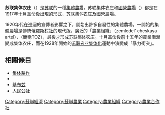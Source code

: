 {{unreferenced|time=2017-02-23T13:19:34+00:00}}
'''苏联集体农庄'''（{{lang-rus|колхо́з|a=ru-kolkhoz.ogg|p=kɐlˈxos}}）是[[苏联|苏联]]的一種[[集体耕作|集體農場]]，苏联集体农庄和[[國營農場|國營農場]]（{{Lang-rus|совхо́з}}）都是在1917年[[十月革命|十月革命]]後出現的{{le|蘇聯農業|Agriculture in the Soviet Union}}形式，苏联集体农庄及國營農場。

1920年代在巡迴的宣傳者影響之下，開始出許多自發性的集體農場。一開始的集體農場是傳統俄羅斯[[村社_(社會制度)|村社]]的現代版，廣泛的「農業組織」（zemledel' cheskaya artel），{{le|土地聯合耕地協會|Association for Joint Cultivation of Land}}（簡稱TOZ），最後才形成苏联集体农庄。十月革命後前十五年的農業漸漸變成集体农庄，而在1928年開始的[[苏联农业集体化|苏联农业集体化]]運動中演變成「暴力衝突」。

==相關條目==
*[[集体耕作|集体耕作]]
*{{le|Zveno|Zveno (Soviet collective farming)}}
*[[基布兹|基布兹]]
*[[人民公社|人民公社]]

{{蘇聯小作品}}
[[Category:蘇聯經濟|Category:蘇聯經濟]]
[[Category:蘇聯農業|Category:蘇聯農業]]
[[Category:農業組織|Category:農業組織]]
[[Category:農業合作社|Category:農業合作社]]